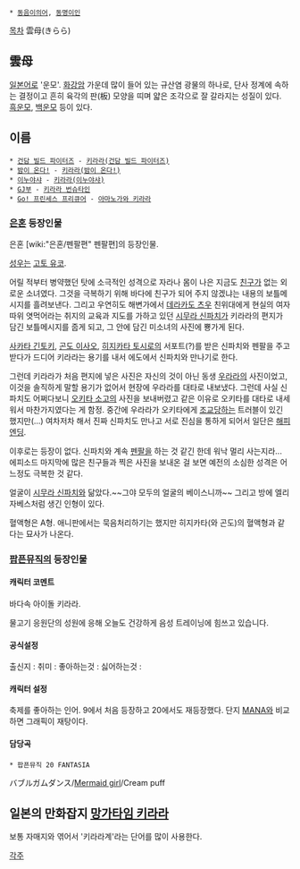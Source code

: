  * [[동음이의어]], [[동명이인]]
[[목차]]
雲母(きらら)
== 雲母 ==
[[일본어]]로 '운모'. [[화강암]] 가운데 많이 들어 있는 규산염 광물의 하나로, 단사 정계에 속하는 결정이고 흔히 육각의 판(板) 모양을 띠며 얇은 조각으로 잘 갈라지는 성질이 있다. [[흑운모]], [[백운모]] 등이 있다.

== 이름 ==
 * [[건담 빌드 파이터즈]] - [[키라라(건담 빌드 파이터즈)]]
 * [[밤이 온다!]] - [[키라라(밤이 온다!)]]
 * [[이누야샤]] - [[키라라(이누야샤)]]
 * [[GJ부]] - [[키라라 번슈타인]]
 * [[Go! 프린세스 프리큐어]] - [[아마노가와 키라라]]
=== [[은혼]] 등장인물 ===
은혼 [wiki:"은혼/펜팔편" 펜팔편]의 등장인물.

[[성우]]는 [[고토 유코]].

어릴 적부터 병약했던 탓에 소극적인 성격으로 자라나 몸이 나은 지금도 [[친구]]가 없는 외로운 소녀였다. 그것을 극복하기 위해 바다에 친구가 되어 주지 않겠냐는 내용의 보틀메시지를 흘려보낸다. 그리고 우연히도 해변가에서 [[데라카도 츠우]] 친위대에게 현실의 여자 따위 엿먹어라는 취지의 교육과 지도를 가하고 있던 [[시무라 신파치]]가 키라라의 편지가 담긴 보틀메시지를 줍게 되고, 그 안에 담긴 미소녀의 사진에 뿅가게 된다. 

[[사카타 긴토키]], [[곤도 이사오]], [[히지카타 토시로]]의 서포트(?)를 받은 신파치와 펜팔을 주고 받다가 드디어 키라라는 용기를 내서 에도에서 신파치와 만나기로 한다.

그런데 키라라가 처음 편지에 넣은 사진은 자신의 것이 아닌 동생 [[우라라]]의 사진이었고, 이것을 솔직하게 말할 용기가 없어서 현장에 우라라를 대타로 내보냈다. 그런데 사실 신파치도 어쩌다보니 [[오키타 소고]]의 사진을 보내버렸고 같은 이유로 오키타를 대타로 내세워서 마찬가지였다는 게 함정. 중간에 우라라가 오키타에게 [[조교]]당하는 트러블이 있긴 했지만(...) 여차저차 해서 진짜 신파치도 만나고 서로 진심을 통하게 되어서 일단은 [[해피엔딩]].

이후로는 등장이 없다. 신파치와 계속 [[펜팔]]을 하는 것 같긴 한데 워낙 멀리 사는지라... 에피소드 마지막에 많은 친구들과 찍은 사진을 보내온 걸 보면 예전의 소심한 성격은 어느정도 극복한 것 같다.

얼굴이 [[시무라 신파치]]와 닮았다.~~그야 모두의 얼굴의 베이스니까~~ 그리고 방에 엘리자베스처럼 생긴 인형이 있다.

혈액형은 A형. 애니판에서는 묵음처리하기는 했지만 히지카타(와 곤도)의 혈액형과 같다는 묘사가 나온다.
=== [[팝픈뮤직]]의 등장인물 ===

==== 캐릭터 코멘트 ====
바다속 아이돌 키라라. 

물고기 응원단의 성원에 응해 오늘도 건강하게 음성 트레이닝에 힘쓰고 있습니다.

==== 공식설정 ====
출신지 : 
취미 : 
좋아하는것 : 
싫어하는것 :

==== 캐릭터 설정 ====
축제를 좋아하는 인어. 9에서 처음 등장하고 20에서도 재등장했다. 단지 [[MANA]]와 비교하면 그래픽이 재탕이다.

==== 담당곡 ====
 * 팝픈뮤직 20 FANTASIA
バブルガムダンス/[[Mermaid girl]]/Cream puff

== 일본의 만화잡지 [[망가타임 키라라]] ==
보통 자매지와 엮어서 '키라라계'라는 단어를 많이 사용한다.

[[각주]]
